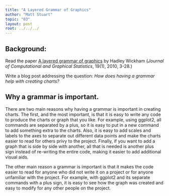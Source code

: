 ```yaml
---
title: "A Layered Grammar of Graphics"
author: "Matt Stuart"
topic: "03"
layout: post
root: ../../../
---
```


## Background:

Read the paper [A layered grammar of graphics](https://pdfs.semanticscholar.org/d779/6f85dabccd18673f382c100fc06f55e8b501.pdf) by Hadley Wickham (*Journal of Computational and Graphical Statistics*, 19(1), 2010, 3-28.)


Write a blog post addressing the question: *How does having a grammar help with creating charts?*

## Why a grammar is important.

There are two main reasons why having a grammar is important in creating charts.  The first, and the most important, is that it is easy to write any code to produce the charts or graph that you like.  For example, using ggplot2, all commands are separated by a plus, so it is easy to put in a new command to add something extra to the charts.  Also, it is easy to add scales and labels to the axes to separate out different data points and make the charts easier to read for others privy to the project.  Finally, if you want to add a graph that is side by side with another, all that is needed is another plus sign instead of re-writing the entire code, making it easier to add additional visual aids.

The other main reason a grammar is important is that it makes the code easier to read for anyone who did not write it on a project or for anyone unfamiliar with the project.  For example, with ggplot2 and its separate commands with a plus sign, it is easy to see how the graph was created and easy to modify for any other people on the project.
